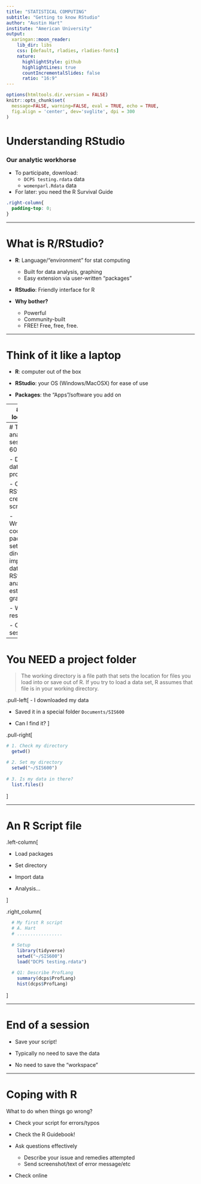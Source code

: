 ```yaml
---
title: "STATISTICAL COMPUTING"
subtitle: "Getting to know RStudio"
author: "Austin Hart"
institute: "American University"
output:
  xaringan::moon_reader:
    lib_dir: libs
    css: [default, rladies, rladies-fonts]
    nature:
      highlightStyle: github
      highlightLines: true
      countIncrementalSlides: false
      ratio: "16:9"
---
```


```r
options(htmltools.dir.version = FALSE)
knitr::opts_chunk$set(
  message=FALSE, warning=FALSE, eval = TRUE, echo = TRUE, 
  fig.align = 'center', dev='svglite', dpi = 300
)
```


# Understanding RStudio
### Our analytic workhorse

- To participate, download:
  - `DCPS testing.rdata` data
  - `womenparl.Rdata` data
    
- For later: you need the R Survival Guide


``` css
.right-column{
  padding-top: 0;
}
```


---

# What is R/RStudio?

- **R**: Language/"environment" for stat computing
  - Built for data analysis, graphing
  - Easy extension via user-written "packages"  
  
- **RStudio**: Friendly interface for R
  
- **Why bother?**
  - Powerful
  - Community-built
  - FREE! Free, free, free. 


---

# Think of it like a laptop

- **R**: computer out of the box  

- **RStudio**: your OS (Windows/MacOSX) for ease of use  

- **Packages**: the "Apps"/software you add on



---
# Have a look around

- Fire up RStudio
  
- Install necessary packages (`tidyverse`, `stargazer`)
  
- Execute a line of code
  
- Close out


---
# Typical analysis session in 600

- Download data to project folder
  
- Open RStudio; create new script
  
- Write/execute code
  - load packages
  - set working directory
  - import the data to RStudio
  - analyze, estimate, graph, etc 
  
- Write up results
  
- Close the session
  

---
# You NEED a project folder

> The working directory is a file path that sets the location for files you 
> load into or save out of R. If you try to load a data set, R assumes that 
> file is in your working directory. 


.pull-left[
- I downloaded my data  
  
- Saved it in a special folder `Documents/SIS600`  
  
- Can I find it?
]

.pull-right[


```r

# 1. Check my directory
  getwd()

# 2. Set my directory
  setwd("~/SIS600")
  
# 3. Is my data in there?
  list.files()
```
]

---

# An R Script file

.left-column[

- Load packages  

- Set directory  

- Import data  

- Analysis...

]

.right_column[

```r
  # My first R script
  # A. Hart
  # .................
  
  # Setup
    library(tidyverse)
    setwd("~/SIS600")
    load("DCPS testing.rdata")
    
  # Q1: Describe ProfLang
    summary(dcps$ProfLang)
    hist(dcps$ProfLang)
```

]


---

# End of a session

- Save your script!

- Typically no need to save the data

- No need to save the "workspace"


---

# Coping with R

What to do when things go wrong?

- Check your script for errors/typos

- Check the R Guidebook!

- Ask questions effectively
  - Describe your issue and remedies attempted
  - Send screenshot/text of error message/etc
  
- Check online




